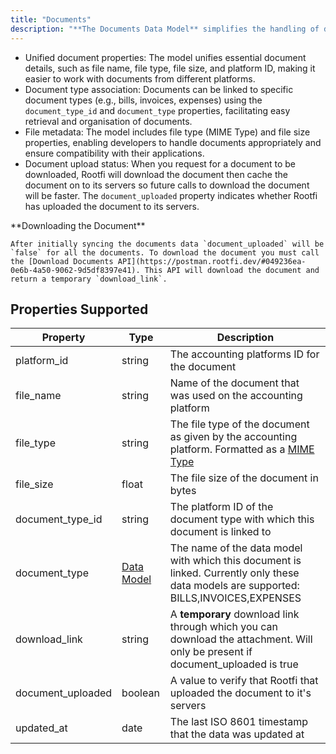 ```yaml
---
title: "Documents"
description: "**The Documents Data Model** simplifies the handling of document documents across various accounting platforms, providing a standardised approach to accessing and managing document-related information."
---
```


* Unified document properties: The model unifies essential document details, such as file name, file type, file size, and platform ID, making it easier to work with documents from different platforms.
* Document type association: Documents can be linked to specific document types (e.g., bills, invoices, expenses) using the `document_type_id` and `document_type` properties, facilitating easy retrieval and organisation of documents.
* File metadata: The model includes file type (MIME Type) and file size properties, enabling developers to handle documents appropriately and ensure compatibility with their applications.
* Document upload status: When you request for a document to be downloaded, Rootfi will download the document then cache the document on to its servers so future calls to download the document will be faster. The `document_uploaded` property indicates whether Rootfi has uploaded the document to its servers.

  
<Note>
    **Downloading the Document**

    After initially syncing the documents data `document_uploaded` will be `false` for all the documents. To download the document you must call the [Download Documents API](https://postman.rootfi.dev/#049236ea-0e6b-4a50-9062-9d5df8397e41). This API will download the document and return a temporary `download_link`.
</Note>
  
## Properties Supported

| Property           | Type                                  | Description                                                                                                                                                                      |
| ------------------ | ------------------------------------- | -------------------------------------------------------------------------------------------------------------------------------------------------------------------------------- |
| platform\_id       | string                                | The accounting platforms ID for the document                                                                                                                                     |
| file\_name         | string                                | Name of the document that was used on the accounting platform                                                                                                                    |
| file\_type         | string                                | The file type of the document as given by the accounting platform. Formatted as a [MIME Type](https://developer.mozilla.org/en-US/docs/Web/HTTP/Basics%5Fof%5FHTTP/MIME%5Ftypes) |
| file\_size         | float                                 | The file size of the document in bytes                                                                                                                                           |
| document\_type\_id | string                                | The platform ID of the document type with which this document is linked to                                                                                                       |
| document\_type     | [Data Model](/docs/enums#data-models) | The name of the data model with which this document is linked. Currently only these data models are supported: BILLS,INVOICES,EXPENSES                                           |
| download\_link     | string                                | A **temporary** download link through which you can download the attachment. Will only be present if document\_uploaded is true                                                  |
| document\_uploaded | boolean                               | A value to verify that Rootfi that uploaded the document to it's servers                                                                                                         |
| updated\_at        | date                                  | The last ISO 8601 timestamp that the data was updated at                                                                                                                         |
